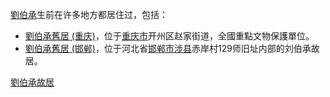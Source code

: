[[劉伯承|劉伯承]]生前在许多地方都居住过，包括：
* [[劉伯承舊居_(重庆)|劉伯承舊居 (重庆)]]，位于[[重庆市|重庆市]]开州区赵家街道，全國重點文物保護單位。
* [[劉伯承舊居_(邯郸)|劉伯承舊居 (邯郸)]]，位于河北省[[邯郸市|邯郸市]][[涉县|涉县]]赤岸村129师旧址内部的刘伯承故居。

{{Disambiguation|L|Cat=五字名人故居消歧义}}
[[Category:劉伯承故居|]]